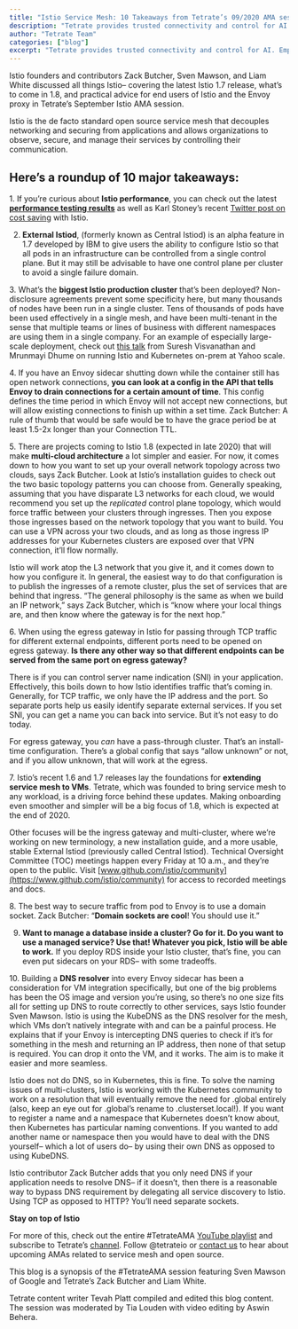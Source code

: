 ```yaml
---
title: "Istio Service Mesh: 10 Takeaways from Tetrate’s 09/2020 AMA session"
description: "Tetrate provides trusted connectivity and control for AI. Empower developers while safeguarding the business. Built atop the proven Envoy proxy & Envoy AI Gateway."
author: "Tetrate Team"
categories: ["blog"]
excerpt: "Tetrate provides trusted connectivity and control for AI. Empower developers while safeguarding the business. Built atop the proven Envoy proxy & Envoy AI Gateway."
---
```


Istio founders and contributors Zack Butcher, Sven Mawson, and Liam White discussed all things Istio– covering the latest Istio 1.7 release, what’s to come in 1.8, and practical advice for end users of Istio and the Envoy proxy in Tetrate’s September Istio AMA session. 

Istio is the de facto standard open source service mesh that decouples networking and securing from applications and allows organizations to observe, secure, and manage their services by controlling their communication. 

## [](#heres-a-roundup-of-10-major-takeaways)Here’s a roundup of 10 major takeaways:

1\. If you’re curious about **Istio performance**, you can check out the latest [**performance testing results**](https://istio.io/latest/docs/ops/deployment/performance-and-scalability) as well as Karl Stoney’s recent [Twitter post on cost saving](https://twitter.com/karlstoney/status/1110255431644049409) with Istio. 

2.  **External Istiod**, (formerly known as Central Istiod) is an alpha feature in 1.7 developed by IBM to give users the ability to configure Istio so that all pods in an infrastructure can be controlled from a single control plane. But it may still be advisable to have one control plane per cluster to avoid a single failure domain. 

3\. What’s the **biggest Istio production cluster** that’s been deployed? Non-disclosure agreements prevent some specificity here, but many thousands of nodes have been run in a single cluster. Tens of thousands of pods have been used effectively in a single mesh, and have been multi-tenant in the sense that multiple teams or lines of business with different namespaces are using them in a single company. For an example of especially large-scale deployment, check out [this talk](https://www.youtube.com/watch?v=vUE5cZ5A1dI&list=PLm51GPKRAmTnmXtHf5Aap_cwrz5nt2JcP&index=8) from Suresh Visvanathan and Mrunmayi Dhume on running Istio and Kubernetes on-prem at Yahoo scale.

4\. If you have an Envoy sidecar shutting down while the container still has open network connections, **you can look at a config in the API that tells Envoy to drain connections for a certain amount of time**. This config defines the time period in which Envoy will not accept new connections, but will allow existing connections to finish up within a set time. Zack Butcher: A rule of thumb that would be safe would be to have the grace period be at least 1.5-2x longer than your Connection TTL. 

5\. There are projects coming to Istio 1.8 (expected in late 2020) that will make **multi-cloud architecture** a lot simpler and easier. For now, it comes down to how you want to set up your overall network topology across two clouds, says Zack Butcher. Look at Istio’s installation guides to check out the two basic topology patterns you can choose from. Generally speaking, assuming that you have disparate L3 networks for each cloud, we would recommend you set up the _replicated_ control plane topology, which would force traffic between your clusters through ingresses. Then you expose those ingresses based on the network topology that you want to build. You can use a VPN across your two clouds, and as long as those ingress IP addresses for your Kubernetes clusters are exposed over that VPN connection, it’ll flow normally.

Istio will work atop the L3 network that you give it, and it comes down to how you configure it. In general, the easiest way to do that configuration is to publish the ingresses of a remote cluster, plus the set of services that are behind that ingress. “The general philosophy is the same as when we build an IP network,” says Zack Butcher, which is “know where your local things are, and then know where the gateway is for the next hop.” 

6\. When using the egress gateway in Istio for passing through TCP traffic for different external endpoints, different ports need to be opened on egress gateway. **Is there any other way so that different endpoints can be served from the same port on egress gateway?** 

There is if you can control server name indication (SNI) in your application. Effectively, this boils down to how Istio identifies traffic that’s coming in. Generally, for TCP traffic, we only have the IP address and the port. So separate ports help us easily identify separate external services. If you set SNI, you can get a name you can back into service. But it’s not easy to do today. 

For egress gateway, you _can_ have a pass-through cluster. That’s an install-time configuration. There’s a global config that says “allow unknown” or not, and if you allow unknown, that will work at the egress.

7\. Istio’s recent 1.6 and 1.7 releases lay the foundations for **extending service mesh to VMs**. Tetrate, which was founded to bring service mesh to any workload, is a driving force behind these updates. Making onboarding even smoother and simpler will be a big focus of 1.8, which is expected at the end of 2020.

Other focuses will be the ingress gateway and multi-cluster, where we’re working on new terminology, a new installation guide, and a more usable, stable External Istiod (previously called Central Istiod). Technical Oversight Committee (TOC) meetings happen every Friday at 10 a.m., and they’re open to the public. Visit [www.github.com/istio/community](https://www.github.com/istio/community) for access to recorded meetings and docs.

8\. The best way to secure traffic from pod to Envoy is to use a domain socket. Zack Butcher: “**Domain sockets are cool**! You should use it.”

9.  **Want to manage a database inside a cluster? Go for it. Do you want to use a managed service? Use that! Whatever you pick, Istio will be able to work.** If you deploy RDS inside your Istio cluster, that’s fine, you can even put sidecars on your RDS– with some tradeoffs. 

10\. Building a **DNS resolver** into every Envoy sidecar has been a consideration for VM integration specifically, but one of the big problems has been the OS image and version you’re using, so there’s no one size fits all for setting up DNS to route correctly to other services, says Istio founder Sven Mawson. Istio is using the KubeDNS as the DNS resolver for the mesh, which VMs don’t natively integrate with and can be a painful process. He explains that if your Envoy is intercepting DNS queries to check if it’s for something in the mesh and returning an IP address, then none of that setup is required. You can drop it onto the VM, and it works. The aim is to make it easier and more seamless. 

Istio does not do DNS, so in Kubernetes, this is fine. To solve the naming issues of multi-clusters, Istio is working with the Kubernetes community to work on a resolution that will eventually remove the need for .global entirely (also, keep an eye out for .global’s rename to .clusterset.local!). If you want to register a name and a namespace that Kubernetes doesn’t know about, then Kubernetes has particular naming conventions. If you wanted to add another name or namespace then you would have to deal with the DNS yourself– which a lot of users do– by using their own DNS as opposed to using KubeDNS. 

Istio contributor Zack Butcher adds that you only need DNS if your application needs to resolve DNS– if it doesn’t, then there is a reasonable way to bypass DNS requirement by delegating all service discovery to Istio. Using TCP as opposed to HTTP? You’ll need separate sockets.

**Stay on top of Istio**

For more of this, check out the entire #TetrateAMA [YouTube playlist](https://www.youtube.com/playlist?list=PLm51GPKRAmTnmXtHf5Aap_cwrz5nt2JcP) and subscribe to Tetrate’s [channel](https://www.youtube.com/channel/UCtV2o3OvEH6U3DQ0-_7chNw). Follow @tetrateio or [contact us](/contact-us/) to hear about upcoming AMAs related to service mesh and open source. 

This blog is a synopsis of the #TetrateAMA session featuring Sven Mawson of Google and Tetrate’s Zack Butcher and Liam White.  

Tetrate content writer Tevah Platt compiled and edited this blog content. The session was moderated by Tia Louden with video editing by Aswin Behera.